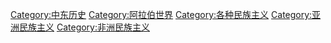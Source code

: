 {{Catnav|頁面分類|地理|国家|按國家分類|各國歷史}}
{{Catnav|頁面分類|各種主題的頁面分類|按國家分類|各國歷史}}
{{Catnav|頁面分類|历史|各國歷史}}

{{catmore}}
{{Commons category|History of Egypt}}

[[Category:中东历史|Category:中东历史]]
[[Category:阿拉伯世界|Category:阿拉伯世界]]
[[Category:各种民族主义|Category:各种民族主义]]
[[Category:亚洲民族主义|Category:亚洲民族主义]]
[[Category:非洲民族主义|Category:非洲民族主义]]